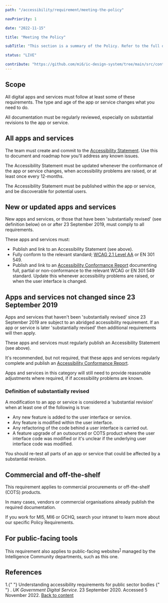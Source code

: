 ```yaml
---
path: "/accessibility/requirement/meeting-the-policy"

navPriority: 1

date: "2022-11-15"

title: "Meeting the Policy"

subTitle: "This section is a summary of the Policy. Refer to the full document for full details."

status: "LIVE"

contribute: "https://github.com/mi6/ic-design-system/tree/main/src/content/structured/accessibility/requirement/meeting-the-policy.mdx"
---
```


## Scope

All digital apps and services must follow at least some of these requirements. The type and age of the app or service changes what you need to do.

All documentation must be regularly reviewed, especially on substantial revisions to the app or service.

## All apps and services

The team must create and commit to the [Accessibility Statement](/accessibility/documenting/accessibility-statements). Use this to document and roadmap how you'll address any known issues.

The Accessibility Statement must be updated whenever the conformance of the app or service changes, when accessibility problems are raised, or at least once every 12-months.

The Accessibility Statement must be published within the app or service, and be discoverable for potential users.

## New or updated apps and services

New apps and services, or those that have been 'substantially revised' (see definition below) on or after 23 September 2019, must comply to all requirements.

These apps and services must:

- Publish and link to an Accessibility Statement (see above).
- Fully conform to the relevant standard; [WCAG 2.1 Level AA](/accessibility/requirement/wcag) or EN 301 549.
- Publish and link to an [Accessibility Conformance Report](/accessibility/documenting/conformance-report) documenting full, partial or non-conformance to the relevant WCAG or EN 301 549 standard. Update this whenever accessibility problems are raised, or when the user interface is changed.

## Apps and services not changed since 23 September 2019

Apps and services that haven't been 'substantially revised' since 23 September 2019 are subject to an abridged accessibility requirement. If an app or service is later 'substantially revised' then additional requirements will then apply.

These apps and services must regularly publish an Accessibility Statement (see above).

It's recommended, but not required, that these apps and services regularly complete and publish an [Accessibility Conformance Report](/accessibility/documenting/conformance-report).

Apps and services in this category will still need to provide reasonable adjustments where required, if if accessibility problems are known.

### Definition of substantially revised

A modification to an app or service is considered a ‘substantial revision’ when at least one of the following is true:

- Any new feature is added to the user interface or service.
- Any feature is modified within the user interface.
- Any refactoring of the code behind a user interface is carried out.
- A feature upgrade of an outsourced or COTS product where the user interface code was modified or it's unclear if the underlying user interface code was modified.

You should re-test all parts of an app or service that could be affected by a substantial revision.

## Commercial and off-the-shelf

This requirement applies to commercial procurements or off-the-shelf (COTS) products.

In many cases, vendors or commercial organisations already publish the required documentation.

If you work for MI5, MI6 or GCHQ, search your intranet to learn more about our specific Policy Requirements.

## For public-facing tools

This requirement also applies to public-facing websites<sup id="ref-1"><a href="#fn-1">1</a></sup> managed by the Intelligence Community departments, such as this one.

## References

<p>
  1.{" "}
  <ic-link
    target="_blank"
    href="https://www.gov.uk/guidance/accessibility-requirements-for-public-sector-websites-and-apps"
    rel="noreferer noopener nofollow"
    id="fn-1"
  >
    Understanding accessibility requirements for public sector bodies
  </ic-link>{" "}
  .<i> UK Government Digital Service</i>. 23 September 2020. Accessed 5 November
  2022. <a href="#ref-1">Back to content</a>
</p>
